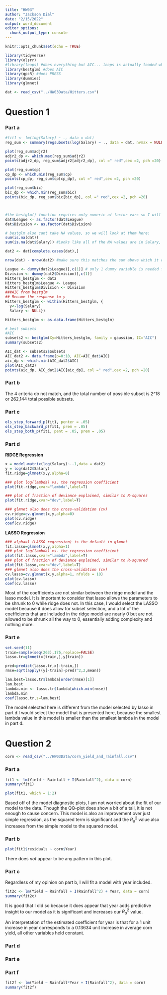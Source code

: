 ```yaml
---
title: "HW03"
author: "Jackson Dial"
date: "2/15/2022"
output: word_document
editor_options: 
  chunk_output_type: console
---
```


```r
knitr::opts_chunk$set(echo = TRUE)
```

```r
library(tidyverse)
library(olsrr)
#library(leaps) #does everything but AIC... leaps is actually loaded when you load bestglm
library(bestglm) #does AIC
library(qpcR) #does PRESS
library(dummies)
library(glmnet)
```

```r
dat <- read_csv("../HW03Data/Hitters.csv")
```

# Question 1

### Part a

```r
#fit1 <- lm(log(Salary) ~ ., data = dat)
reg_sum <- summary(regsubsets(log(Salary) ~ ., data = dat, nvmax = NULL))

plot(reg_sum$adjr2)
adjr2_dp <- which.max(reg_sum$adjr2)
points(adjr2_dp, reg_sum$adjr2[adjr2_dp], col =" red",cex =2, pch =20)

plot(reg_sum$cp)
cp_dp <- which.min(reg_sum$cp)
points(cp_dp, reg_sum$cp[cp_dp], col =" red",cex =2, pch =20)

plot(reg_sum$bic)
bic_dp <- which.min(reg_sum$bic)
points(bic_dp, reg_sum$bic[bic_dp], col =" red",cex =2, pch =20)



#the bestglm() function requires only numeric of factor vars so I will convert the 2 char vars to factor here:
dat$League <- as.factor(dat$League)
dat$Division <- as.factor(dat$Division)

# bestglm also cant take NA values, so we will look at them here:
sum(is.na(dat))
sum(is.na(dat$Salary)) #Looks like all of the NA values are in Salary, and since that is our Y value, they may as well be removed because they cannot be used in a regression with a blank Y value without imputation, which we will not attempt here.

dat2 <- dat[complete.cases(dat),]

nrow(dat) - nrow(dat2) #make sure this matches the sum above which it does, YAY!
```


```r
League <- dummy(dat2$League)[,c(1)] # only 1 dummy variable is needed for 2 levels
Division <- dummy(dat2$Division)[,c(1)]
Hitters_bestglm <- dat2
Hitters_bestglm$League <- League
Hitters_bestglm$Division <- Division
###AIC from bestglm
## Rename the response to y
Hitters_bestglm <- within(Hitters_bestglm, {
  y<-log(Salary)
  Salary <- NULL})

Hitters_bestglm <- as.data.frame(Hitters_bestglm)

# best subsets
#AIC
subsets2 <- bestglm(Xy=Hitters_bestglm, family = gaussian, IC="AIC")
summary(subsets2)

AIC_dat <- subsets2$Subsets
AIC_dat2 <- data.frame(p=0:18, AIC=AIC_dat$AIC)
aic_dp <- which.min(AIC_dat2$AIC)
plot(AIC_dat2)
points(aic_dp, AIC_dat2$AIC[aic_dp], col =" red",cex =2, pch =20)
```


### Part b

The 4 criteria do not match, and the total number of possible subset is 2^18 or 262,144 total possible subsets.

### Part c

```r
ols_step_forward_p(fit1, penter = .05)
ols_step_backward_p(fit1, prem = .05)
ols_step_both_p(fit1, pent = .05, prem = .05)
```



### Part d

__RIDGE Regression__

```r
x = model.matrix(log(Salary)~.-1,data = dat2)
y = log(dat2$Salary)
fit.ridge=glmnet(x,y,alpha=0)

### plot log(lambda) vs. the regression coefficient
plot(fit.ridge,xvar="lambda",label=T)

### plot of fraction of deviance explained, similar to R-squares
plot(fit.ridge,xvar="dev",label=T)

### glmnet also does the cross-validation (cv)
cv.ridge=cv.glmnet(x,y,alpha=0)
plot(cv.ridge)
coef(cv.ridge)
```


__LASSO Regression__

```r
### alpha=1 (LASSO regression) is the default in glmnet
fit.lasso=glmnet(x,y,alpha=1) 
### plot log(lambda) vs. the regression coefficient
plot(fit.lasso,xvar="lambda",label=T)
### plot of fraction of deviance explained, similar to R-squared
plot(fit.lasso,xvar="dev",label=T)
### glmnet also does the cross-validation (cv)
cv.lasso=cv.glmnet(x,y,alpha=1, nfolds = 10)
plot(cv.lasso)
coef(cv.lasso)

```

Most of the coefficients are not similar between the ridge model and the lasso model. It is important to consider that lasso allows the parameters to be shrunk to 0 while ridge does not. In this case, I would select the LASSO model because it does allow for subset selection, and a lot of the coefficients that are included in the ridge model are nearly 0 but are not allowed to be shrunk all the way to 0, essentially adding complexity and nothing more.

### Part e

```r
set.seed(11)
train=sample(seq(263),175,replace=FALSE)
lasso.tr=glmnet(x[train,],y[train])

pred=predict(lasso.tr,x[-train,])
rmse=sqrt(apply((y[-train]-pred)^2,2,mean))

lam.best=lasso.tr$lambda[order(rmse)[1]]
lam.best
lambda.min <- lasso.tr$lambda[which.min(rmse)]
lambda.min
coef(lasso.tr,s=lam.best)
```

The model selected here is different from the model selected by lasso in part d.I would select the model that is presented here, because the smallest lambda value in this model is smaller than the smallest lambda in the model in part d.

# Question 2

```r
corn <- read_csv("../HW03Data/corn_yield_and_rainfall.csv")
```

### Part a

```r
fit1 <- lm(Yield ~ Rainfall + I(Rainfall^2), data = corn)
summary(fit1)

plot(fit1, which = 1:2)
```

Based off of the model diagnostic plots, I am not worried about the fit of our model to the data. Though the QQ-plot does show a bit of a tail, it is not enough to cause concern. This model is also an improvement over just simple regression, as the squared term is significant and the $R^2_a$ value also increases from the simple model to the squared model.

### Part b

```r
plot(fit1$residuals ~ corn$Year)
```
 
There does _not_ appear to be any  pattern in this plot.

### Part c

Regardless of my opinion on part b, I will fit a model with year included.

```r
fit2c <- lm(Yield ~ Rainfall + I(Rainfall^2) + Year, data = corn)
summary(fit2c)
```

It is good that I did so because it does appear that year adds predictive insight to our model as it is significant and increases our $R_a^2$ value.

An interpretation of the estimated coefficient for year is that for a 1 unit increase in year corresponds to a 0.13634 unit increase in average corn yield, all other variables held constant.

### Part d


### Part e


### Part f

```r
fit2f <- lm(Yield ~ Rainfall*Year + I(Rainfall^2), data = corn)
summary(fit2f)
```
